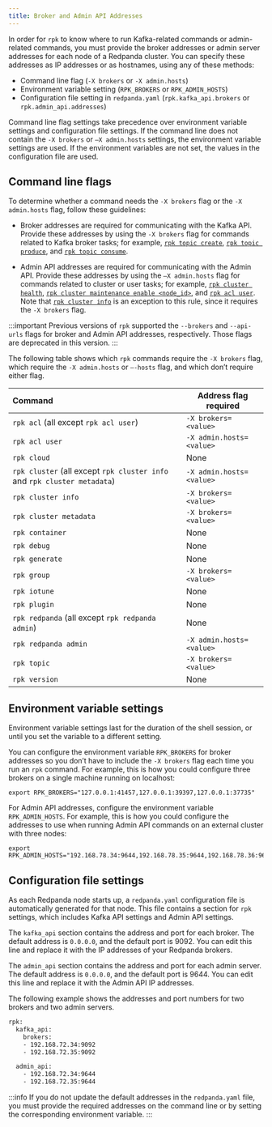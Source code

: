 ```yaml
---
title: Broker and Admin API Addresses
---
```


<head>
    <meta name="title" content="Broker and Admin API Addresses | Redpanda Docs"/>
    <meta name="description" content="Learn how and when to specify Redpanda broker addresses and admin addresses for `rpk` commands in order for `rpk` to know where to run Kafka-related or admin-related commands."/>
    <link rel="canonical" href="https://docs.redpanda.com/docs/get-started/broker-admin/" />
</head>

In order for `rpk` to know where to run Kafka-related commands or admin-related commands, you must provide the broker addresses or admin server addresses for each node of a Redpanda cluster. You can specify these addresses as IP addresses or as hostnames, using any of these methods:

* Command line flag (`-X brokers` or `-X admin.hosts`)
* Environment variable setting (`RPK_BROKERS` or `RPK_ADMIN_HOSTS`)
* Configuration file setting in `redpanda.yaml` (`rpk.kafka_api.brokers` or `rpk.admin_api.addresses`)

Command line flag settings take precedence over environment variable settings and configuration file settings. If the command line does not contain the `-X brokers` or `–X admin.hosts` settings, the environment variable settings are used. If the environment variables are not set, the values in the configuration file are used.

## Command line flags

To determine whether a command needs the `-X brokers` flag or the `-X admin.hosts` flag, follow these guidelines:

* Broker addresses are required for communicating with the Kafka API.
    Provide these addresses by using the `-X brokers` flag for commands related to Kafka broker tasks; for example, [`rpk topic create`](../../reference/rpk/rpk-topic/rpk-topic-create/), [`rpk topic produce`](../../reference/rpk/rpk-topic/rpk-topic-produce/), and [`rpk topic consume`](../../reference/rpk/rpk-topic/rpk-topic-consume/).

* Admin API addresses are required for communicating with the Admin API.
    Provide these addresses by using the `—X admin.hosts` flag for commands related to cluster or user tasks; for example, [`rpk cluster health`](../../reference/rpk/rpk-cluster/rpk-cluster-health/), [`rpk cluster maintenance enable <node_id>`](../../reference/rpk/rpk-cluster/rpk-cluster-maintenance/), and [`rpk acl user`](../../reference/rpk/rpk-acl/rpk-acl-user/). Note that [`rpk cluster info`](../../reference/rpk/rpk-cluster/rpk-cluster-metadata) is an exception to this rule, since it requires the `-X brokers` flag.

:::important
Previous versions of `rpk` supported the `--brokers` and `--api-urls` flags for broker and Admin API addresses, respectively. Those flags are deprecated in this version. 
:::

The following table shows which `rpk` commands require the `-X brokers` flag, which require the `-X admin.hosts` or `–-hosts` flag, and which don’t require either flag.

| Command | Address flag required |
| :------- | -------------------- |
| `rpk acl` (all except `rpk acl user`) | `-X brokers=<value>` |
| `rpk acl user` | `-X admin.hosts=<value>` |
| `rpk cloud` | None |
| `rpk cluster` (all except `rpk cluster info` and `rpk cluster metadata`) | `-X admin.hosts=<value>` |
| `rpk cluster info` | `-X brokers=<value>` |
| `rpk cluster metadata` | `-X brokers=<value>` |
| `rpk container` | None |
| `rpk debug` | None |
| `rpk generate` | None |
| `rpk group` | `-X brokers=<value>` |
| `rpk iotune` | None |
| `rpk plugin` | None |
| `rpk redpanda` (all except `rpk redpanda admin`) | None |
| `rpk redpanda admin` | `-X admin.hosts=<value>` |
| `rpk topic` | `-X brokers=<value>` |
| `rpk version` | None |

## Environment variable settings

Environment variable settings last for the duration of the shell session, or until you set the variable to a different setting.

You can configure the environment variable `RPK_BROKERS` for broker addresses so you don’t have to include the `-X brokers` flag each time you run an `rpk` command. For example, this is how you could configure three brokers on a single machine running on localhost:

```
export RPK_BROKERS="127.0.0.1:41457,127.0.0.1:39397,127.0.0.1:37735"
```

For Admin API addresses, configure the environment variable `RPK_ADMIN_HOSTS`. For example, this is how you could configure the addresses to use when running Admin API commands on an external cluster with three nodes:

```
export RPK_ADMIN_HOSTS="192.168.78.34:9644,192.168.78.35:9644,192.168.78.36:9644"
```

## Configuration file settings

As each Redpanda node starts up, a `redpanda.yaml` configuration file is automatically generated for that node. This file contains a section for `rpk` settings, which includes Kafka API settings and Admin API settings.

The `kafka_api` section contains the address and port for each broker. The default address is `0.0.0.0`, and the default port is 9092. You can edit this line and replace it with the IP addresses of your Redpanda brokers.

The `admin_api` section contains the address and port for each admin server. The default address is `0.0.0.0`, and the default port is 9644. You can edit this line and replace it with the Admin API IP addresses.

The following example shows the addresses and port numbers for two brokers and two admin servers.

```bash
rpk:
  kafka_api:
    brokers:
    - 192.168.72.34:9092
    - 192.168.72.35:9092

  admin_api:
    - 192.168.72.34:9644
    - 192.168.72.35:9644
```

:::info
If you do not update the default addresses in the `redpanda.yaml` file, you must provide the required addresses on the command line or by setting the corresponding environment variable.
:::
